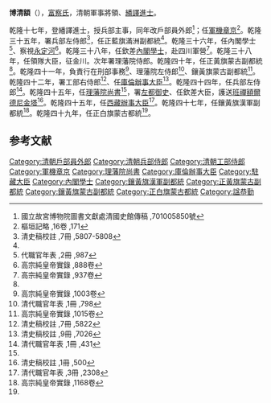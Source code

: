 '''博清額'''（{{bd|1721年||1785年|catIdx=}}），[[富察氏|富察氏]]，清朝軍事將領、[[繙譯進士|繙譯進士]]。

乾隆十七年，登繙譯進士，授兵部主事，同年改戶部員外郎<ref name="#1">國立故宮博物院圖書文獻處清國史館傳稿 ,701005850號</ref>；任[[軍機章京|軍機章京]]<ref>樞垣記略 ,16卷 ,171</ref>。乾隆三十五年，署兵部左侍郎<ref>清史稿校註 ,7冊 ,5807-5808</ref>，任正藍旗滿洲副都統<ref name="#1"/>。乾隆三十六年，任內閣學士<ref>代職官年表 ,2冊 ,987</ref>、察視[[永定河|永定河]]<ref>高宗純皇帝實錄 ,888卷</ref>。乾隆三十八年，任欽差[[內閣學士|內閣學士]]，赴四川軍營<ref>高宗純皇帝實錄 ,937卷</ref>。乾隆三十八年，任領隊大臣，征金川。次年署理藩院侍郎。乾隆四十年，任正黃旗蒙古副都統<ref name="#1"/>。乾隆四十一年，負責行在刑部事務<ref>高宗純皇帝實錄 ,1003卷</ref>、理藩院左侍郎<ref>清代職官年表 ,1冊 ,798</ref>、鑲黃旗蒙古副都統<ref>高宗純皇帝實錄 ,1015卷</ref>。乾隆四十二年，署工部右侍郎<ref>清史稿校註 ,7冊 ,5822</ref>、任[[庫倫辦事大臣|庫倫辦事大臣]]<ref>清史稿校註 ,9冊 ,7026</ref>。乾隆四十四年，任兵部左侍郎<ref>清代職官年表 ,1冊 ,431</ref>。乾隆四十五年，任[[理藩院尚書|理藩院尚書]]<ref name="#1"/>，署[[左都御史|左都御史]]、任欽差大臣，護送[[班禪額爾德尼|班禪額爾德尼]][[金塔|金塔]]<ref>清史稿校註 ,1冊 ,500</ref>。乾隆四十五年，任[[西藏辦事大臣|西藏辦事大臣]]<ref>清代職官年表 ,3冊 ,2308</ref>。乾隆四十七年，任鑲黃旗漢軍副都統<ref>高宗純皇帝實錄 ,1168卷</ref>。乾隆四十九年，任正白旗蒙古都統<ref name="#1"/>。

==参考文献==
{{reflist|2}}
{{清朝人物小作品}}
{{乾隆十七年壬申繙譯恩科進士金榜}}
[[Category:清朝戶部員外郎|Category:清朝戶部員外郎]]
[[Category:清朝兵部侍郎|Category:清朝兵部侍郎]]
[[Category:清朝工部侍郎|Category:清朝工部侍郎]]
[[Category:軍機章京|Category:軍機章京]]
[[Category:理藩院尚書|Category:理藩院尚書]]
[[Category:庫倫辦事大臣|Category:庫倫辦事大臣]]
[[Category:駐藏大臣|Category:駐藏大臣]]
[[Category:內閣學士|Category:內閣學士]]
[[Category:鑲黃旗漢軍副都統|Category:鑲黃旗漢軍副都統]]
[[Category:正黃旗蒙古副都統|Category:正黃旗蒙古副都統]]
[[Category:鑲黃旗蒙古副都統|Category:鑲黃旗蒙古副都統]]
[[Category:正白旗蒙古都統|Category:正白旗蒙古都統]]
[[Category:諡恭勤|Category:諡恭勤]]
